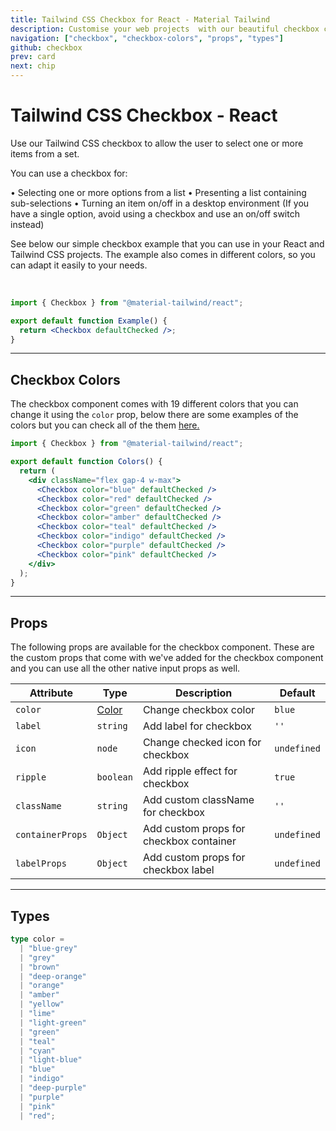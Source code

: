 ```yaml
---
title: Tailwind CSS Checkbox for React - Material Tailwind
description: Customise your web projects  with our beautiful checkbox component for Tailwind CSS and React using Material Design guidelines.
navigation: ["checkbox", "checkbox-colors", "props", "types"]
github: checkbox
prev: card
next: chip
---
```


# Tailwind CSS Checkbox - React

Use our Tailwind CSS checkbox to allow the user to select one or more items from a set.

You can use a checkbox for:

• Selecting one or more options from a list
• Presenting a list containing sub-selections
• Turning an item on/off in a desktop environment (If you have a single option, avoid using a checkbox and use an on/off switch instead)

See below our simple checkbox example that you can use in your React and Tailwind CSS projects. The example also comes in different colors, so you can adapt it easily to your needs.

<br />

<ComponentCard id="checkbox">
  <Checkbox defaultChecked />
</ComponentCard>

```jsx showLineNumbers
import { Checkbox } from "@material-tailwind/react";

export default function Example() {
  return <Checkbox defaultChecked />;
}
```

---

## Checkbox Colors

The checkbox component comes with 19 different colors that you can change it using the <Code>color</Code> prop, below there are some examples of the colors but you can check all of the them [here.](#props)

<ComponentCard id="checkbox-colors">
  <div className="flex gap-4 w-max">
    <Checkbox color="blue" defaultChecked />
    <Checkbox color="red" defaultChecked />
    <Checkbox color="green" defaultChecked />
    <Checkbox color="amber" defaultChecked />
    <Checkbox color="teal" defaultChecked />
    <Checkbox color="indigo" defaultChecked />
    <Checkbox color="purple" defaultChecked />
    <Checkbox color="pink" defaultChecked />
  </div>
</ComponentCard>

```jsx showLineNumbers
import { Checkbox } from "@material-tailwind/react";

export default function Colors() {
  return (
    <div className="flex gap-4 w-max">
      <Checkbox color="blue" defaultChecked />
      <Checkbox color="red" defaultChecked />
      <Checkbox color="green" defaultChecked />
      <Checkbox color="amber" defaultChecked />
      <Checkbox color="teal" defaultChecked />
      <Checkbox color="indigo" defaultChecked />
      <Checkbox color="purple" defaultChecked />
      <Checkbox color="pink" defaultChecked />
    </div>
  );
}
```

---

## Props

<span id="props" className="scroll-mt-48" />
The following props are available for the checkbox component. These are the custom
props that come with we've added for the checkbox component and you can use all the
other native input props as well.

| Attribute        | Type                       | Description                             | Default                      |
| ---------------- | -------------------------- | --------------------------------------- | ---------------------------- |
| `color`          | [Color](#types)            | Change checkbox color                   | <Code small>blue</Code>      |
| `label`          | <Code small>string</Code>  | Add label for checkbox                  | `''`                         |
| `icon`           | <Code small>node</Code>    | Change checked icon for checkbox        | <Code small>undefined</Code> |
| `ripple`         | <Code small>boolean</Code> | Add ripple effect for checkbox          | <Code small>true</Code>      |
| `className`      | <Code small>string</Code>  | Add custom className for checkbox       | `''`                         |
| `containerProps` | <Code small>Object</Code>  | Add custom props for checkbox container | <Code small>undefined</Code> |
| `labelProps`     | <Code small>Object</Code>  | Add custom props for checkbox label     | <Code small>undefined</Code> |

---

## Types

<span id="types" className="scroll-mt-48" />

```ts
type color =
  | "blue-grey"
  | "grey"
  | "brown"
  | "deep-orange"
  | "orange"
  | "amber"
  | "yellow"
  | "lime"
  | "light-green"
  | "green"
  | "teal"
  | "cyan"
  | "light-blue"
  | "blue"
  | "indigo"
  | "deep-purple"
  | "purple"
  | "pink"
  | "red";
```
